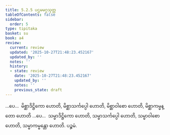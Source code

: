 ```yaml
---
title: 5.2.5 ပဌမမဂ္ဂသုတ္တ
tableOfContents: false
sidebar:
  order: 5
type: tipitaka
basket: su
book: a4
review:
  current: review
  updated: '2025-10-27T21:48:23.452167'
  updated_by: ''
  notes: ''
  history:
  - state: review
    date: '2025-10-27T21:48:23.452167'
    updated_by: ''
    notes: ''
    previous_state: draft
---
```



<ReviewStatus review={frontmatter.review} showDetails={true} />

<HypothesisAnnotation frontmatter={frontmatter} />

<DynamicBreadcrumb />

<Division number="215" book="a4" e="ch" v="15" p="549">

<Paragraph number="1384" book="a4">
…ပေ…  မိစ္ဆာဒိဋ္ဌိကော ဟောတိ, မိစ္ဆာသင်္ကပ္ပေါ ဟောတိ, မိစ္ဆာဝါစော ဟောတိ, မိစ္ဆာကမ္မန္တော ဟောတိ …ပေ…  သမ္မာဒိဋ္ဌိကော ဟောတိ, သမ္မာသင်္ကပ္ပေါ ဟောတိ, သမ္မာဝါစော ဟောတိ, သမ္မာကမ္မန္တော ဟောတိ.

</Paragraph>
</Division>

<Paragraph number="1385" type="center" book="a4">
ပဉ္စမံ.
</Paragraph>